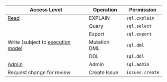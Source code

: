 | Access Level                                                                                          | Operation    | Permission      |
| ----------------------------------------------------------------------------------------------------- | ------------ | --------------- |
| [Read](/sql-editor/run-queries/)                                                                 | EXPLAIN      | `sql.explain`   |
|                                                                                                       | Query        | `sql.select`    |
|                                                                                                       | Export       | `sql.export`    |
| Write (subject to [execution mode](/administration/environment-policy/overview/#execution-mode)) | Mutation DML | `sql.dml`       |
|                                                                                                       | DDL          | `sql.ddl`       |
| [Admin](/sql-editor/admin-mode/)                                                                 | Admin        | `sql.admin`     |
| Request change for review                                                                             | Create Issue | `issues.create` |
